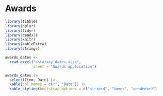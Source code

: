 # Awards

```r
library(tibble)
library(dplyr)
library(tidyr)
library(readxl)
library(knitr)
library(kableExtra)
library(stringr)

awards_dates <- 
  read_excel("data/key_dates.xlsx",
             sheet = "Awards application") 

```

```r
awards_dates |> 
  select(Item, Date) |> 
  kable(col.names = c("", "Date")) |>
  kable_styling(bootstrap_options = c("striped", "hover", "condensed"))
  
```
